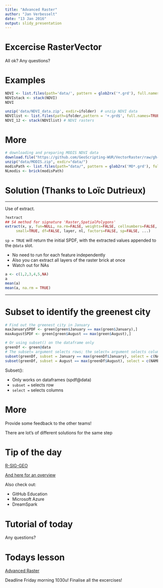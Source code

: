 ```yaml
---
title: "Advanced Raster"
author: "Jan Verbesselt"
date: "13 Jan 2016"
output: slidy_presentation
---
```


# Excercise RasterVector

All ok? Any questions?

# Examples

```r
NDVI <- list.files(path='data/', pattern = glob2rx('*.grd'), full.names=TRUE)
NDVIstack <- stack(NDVI)
NDVI
```

```r
unzip('data/NDVI_data.zip', exdir=ifolder)  # unzip NDVI data
NDVIlist <- list.files(path=ifolder,pattern = '+.grd$', full.names=TRUE) # list NDVI raster
NDVI_12 <- stack(NDVIlist) # NDVI rasters
```

# More

```r
# downloading and preparing MODIS NDVI data
download.file("https://github.com/GeoScripting-WUR/VectorRaster/raw/gh-pages/data/MODIS.zip", "data/MODIS.zip", method="wget")
unzip("data/MODIS.zip", exdir="data/")
modisPath <- list.files(path="data/", pattern = glob2rx('MO*.grd'), full.names = TRUE)
NLmodis <- brick(modisPath)
```

# Solution (Thanks to Loïc Dutrieux)

---

Use of extract.

```r
?extract
## S4 method for signature 'Raster,SpatialPolygons'
extract(x, y, fun=NULL, na.rm=FALSE, weights=FALSE, cellnumbers=FALSE,
     small=TRUE, df=FALSE, layer, nl, factors=FALSE, sp=FALSE, ...)
```

`sp = TRUE` will return the initial SPDF, with the extracted values appended to the `@data` slot.

* No need to run for each feature independently
* Also you can extract all layers of the raster brick at once
* Watch out for NAs

```r
a <- c(1,2,3,4,5,NA)
a
mean(a)
mean(a, na.rm = TRUE)
```

---

# Subset to identify the greenest city

```r
# Find out the greenest city in January
maxJanuarySPDF <- green[green$January == max(green$January),]
maxAugustSPDF <- green[green$August == max(green$August),]

# Or using subset() on the dataframe only
greenDf <- green@data
# The subset= argument selects rows; the select= argument selects columns
subset(greenDf, subset = January == max(greenDf$January), select = c(NAME_2, January))
subset(greenDf, subset = August == max(greenDf$August), select = c(NAME_2, August))
```

Subset():

* Only works on dataframes (spdf@data)
* `subset =` selects row
* `select =` selects columns


# More

Provide some feedback to the other teams! 

There are lot's of different solutions for the same step

# Tip of the day

[R-SIG-GEO](https://stat.ethz.ch/mailman/listinfo/r-sig-geo)

[And here for an overview](http://r-sig-geo.2731867.n2.nabble.com/)

Also check out: 

  *  GitHub Education
  *  Microsoft Azure
  *  DreamSpark
    
# Tutorial of today

Any questions?

# Todays lesson

[Advanced Raster](https://geoscripting-wur.github.io/AdvancedRasterAnalysis/)

Deadline Friday morning 1030u!
Finalise all the excercises!


